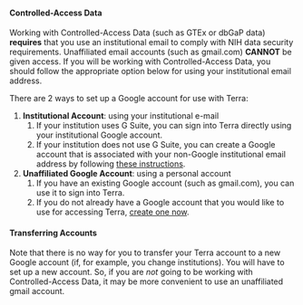::: {.warning}
#### Controlled-Access Data {-}

Working with Controlled-Access Data (such as GTEx or dbGaP data) **requires** that you use an institutional email to comply with NIH data security requirements. Unaffiliated email accounts (such as gmail.com) **CANNOT** be given access. If you will be working with Controlled-Access Data, you should follow the appropriate option below for using your institutional email address.
:::

There are 2 ways to set up a Google account for use with Terra:

1. **Institutional Account**: using your institutional e-mail
    1. If your institution uses G Suite, you can sign into Terra directly using your institutional Google account.
    1. If your institution does not use G Suite, you can create a Google account that is associated with your non-Google institutional email address by following [these instructions](https://support.terra.bio/hc/en-us/articles/360029186611).
1. **Unaffiliated Google Account**: using a personal account
    1. If you have an existing Google account (such as gmail.com), you can use it to sign into Terra.
    1. If you do not already have a Google account that you would like to use for accessing Terra, [create one now](https://accounts.google.com/SignUp).

::: {.warning}
#### Transferring Accounts {-}

Note that there is no way for you to transfer your Terra account to a new Google account (if, for example, you change institutions). You will have to set up a new account. So, if you are *not* going to be working with Controlled-Access Data, it may be more convenient to use an unaffiliated gmail account.
:::
